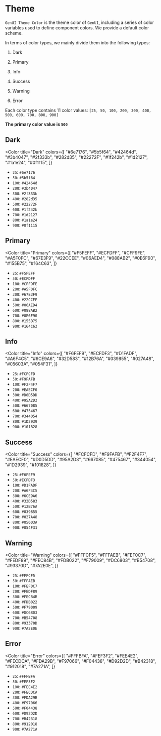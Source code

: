 
# Theme

`GenUI Theme Color` is the theme color of `GenUI`, including a series of color variables used to define component colors. We provide a default color scheme.

In terms of color types, we mainly divide them into the following types:

1. Dark

2. Primary

3. Info

4. Success

5. Warning

6. Error

Each color type contains 11 color values: `[25, 50, 100, 200, 300, 400, 500, 600, 700, 800, 900]`

**The primary color value is `500`**

## Dark

<Color
  title="Dark"
  colors={[
    "#6e7176",
    "#5b5f64",
    "#42464d",
    "#3b4047",
    "#2f333b",
    "#282d35",
    "#22272F",
    "#1f242b",
    "#1d2127",
    "#1a1e24",
    "#0f1115",
  ]}
></Color>

- `25`: `#6e7176`
- `50`: `#5b5f64`
- `100`: `#42464d`
- `200`: `#3b4047`
- `300`: `#2f333b`
- `400`: `#282d35`
- `500`: `#22272F`
- `600`: `#1f242b`
- `700`: `#1d2127`
- `800`: `#1a1e24`
- `900`: `#0f1115`

## Primary

<Color
  title="Primary"
  colors={[
    "#F5FEFF",
    "#ECFDFF",
    "#CFF9FE",
    "#A5F0FC",
    "#67E3F9",
    "#22CCEE",
    "#06AED4",
    "#088AB2",
    "#0E6F90",
    "#155B75",
    "#164C63",
  ]}
></Color>

- `25`: `#F5FEFF`
- `50`: `#ECFDFF`
- `100`: `#CFF9FE`
- `200`: `#A5F0FC`
- `300`: `#67E3F9`
- `400`: `#22CCEE`
- `500`: `#06AED4`
- `600`: `#088AB2`
- `700`: `#0E6F90`
- `800`: `#155B75`
- `900`: `#164C63`

## Info

<Color
  title="Info"
  colors={[
    "#F6FEF9",
    "#ECFDF3",
    "#D1FADF",
    "#A6F4C5",
    "#6CE9A6",
    "#32D583",
    "#12B76A",
    "#039855",
    "#027A48",
    "#05603A",
    "#054F31",
  ]}
></Color>

- `25`: `#FCFCFD`
- `50`: `#F9FAFB`
- `100`: `#F2F4F7`
- `200`: `#EAECF0`
- `300`: `#D0D5DD`
- `400`: `#95A2D3`
- `500`: `#667085`
- `600`: `#475467`
- `700`: `#344054`
- `800`: `#1D2939`
- `900`: `#101828`

## Success

<Color
  title="Success"
  colors={[
    "#FCFCFD",
    "#F9FAFB",
    "#F2F4F7",
    "#EAECF0",
    "#D0D5DD",
    "#95A2D3",
    "#667085",
    "#475467",
    "#344054",
    "#1D2939",
    "#101828",
  ]}
></Color>

- `25`: `#F6FEF9`
- `50`: `#ECFDF3`
- `100`: `#D1FADF`
- `200`: `#A6F4C5`
- `300`: `#6CE9A6`
- `400`: `#32D583`
- `500`: `#12B76A`
- `600`: `#039855`
- `700`: `#027A48`
- `800`: `#05603A`
- `900`: `#054F31`

## Warning

<Color
  title="Warning"
  colors={[
    "#FFFCF5",
    "#FFFAEB",
    "#FEF0C7",
    "#FEDF89",
    "#FEC84B",
    "#FDB022",
    "#F79009",
    "#DC6803",
    "#B54708",
    "#93370D",
    "#7A2E0E",
  ]}
></Color>

- `25`: `#FFFCF5`
- `50`: `#FFFAEB`
- `100`: `#FEF0C7`
- `200`: `#FEDF89`
- `300`: `#FEC84B`
- `400`: `#FDB022`
- `500`: `#F79009`
- `600`: `#DC6803`
- `700`: `#B54708`
- `800`: `#93370D`
- `900`: `#7A2E0E`

## Error

<Color
  title="Error"
  colors={[
    "#FFFBFA",
    "#FEF3F2",
    "#FEE4E2",
    "#FECDCA",
    "#FDA29B",
    "#F97066",
    "#F04438",
    "#D92D2D",
    "#B42318",
    "#912018",
    "#7A271A",
  ]}
></Color>

- `25`: `#FFFBFA`
- `50`: `#FEF3F2`
- `100`: `#FEE4E2`
- `200`: `#FECDCA`
- `300`: `#FDA29B`
- `400`: `#F97066`
- `500`: `#F04438`
- `600`: `#D92D2D`
- `700`: `#B42318`
- `800`: `#912018`
- `900`: `#7A271A`
